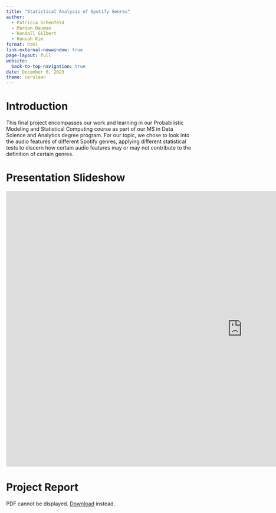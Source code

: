 ```yaml
---
title: "Statistical Analysis of Spotify Genres"
author: 
  - Patricia Schenfeld
  - Marion Bauman
  - Kendall Gilbert
  - Hannah Kim
format: html
link-external-newwindow: true
page-layout: full
website:
  back-to-top-navigation: true
date: December 6, 2023
theme: cerulean
---
```


# Introduction
This final project encompasses our work and learning in our Probabilistic Modeling and Statistical Computing course as part of our MS in Data Science and Analytics degree program. For our topic, we chose to look into the audio features of different Spotify genres, applying different statistical tests to discern how certain audio features may or may not contribute to the definition of certain genres.

# Presentation Slideshow

<iframe src="https://docs.google.com/presentation/d/e/2PACX-1vSIK1u81RdzhKlLi1ZMSbOXT4WkgQyAYJyt-gwjdPtW9xpvKT0pxzhFT9mPsz037Q/embed?start=false&loop=false&delayms=3000" frameborder="0" width="1280" height="749" allowfullscreen="true" mozallowfullscreen="true" webkitallowfullscreen="true"></iframe>

# Project Report

<object data="report.pdf" type="application/pdf" width="1000" height="800">
    <p>PDF cannot be displayed. <a href="report.pdf">Download</a> instead.</p>
</object>



